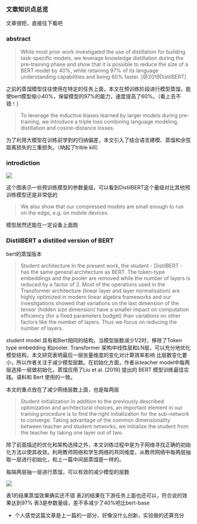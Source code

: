 
### 文章知识点总览

文章很短，直接往下看吧


### abstract

>
While most prior work investigated the use of distillation for building task-specific models, we leverage knowledge distillation during the pre-training phase and show that it is possible to reduce the size of a BERT model by $40 \%,$ while retaining $97 \%$ of its language understanding capabilities and being $60 \%$ faster. [@2019DistilBERT]

之前的蒸馏模型往往使用在特定的任务上面，本文在预训练阶段进行模型蒸馏，能使bert模型缩小40%，保留模型的97%的能力，速度提高了60%。（看上去不错！）

>To leverage the inductive biases learned by larger models during pre-training, we introduce a triple loss combining language modeling, distillation and cosine-distance losses. 

为了利用大模型在训练前学到的归纳偏差，本文引入了结合语言建模、蒸馏和余弦距离损失的三重损失。（响起了trible kill）

### introdiction

![](figs/DistilBERT_victor_1.png)

这个图表示一些预训练模型的参数量级，可以看到DistilBERT这个量级对比其他预训练模型还是非常低的

> We also show that our compressed models are small enough to run on the edge, e.g. on mobile devices.

模型居然还能在一定设备上面跑


### DistilBERT a distilled version of BERT

bert的蒸馏版本

>Student architecture In the present work, the student - DistilBERT - has the same general architecture as BERT. The token-type embeddings and the pooler are removed while the number of layers is reduced by a factor of $2 .$ Most of the operations used in the Transformer architecture (linear layer and layer normalisation) are highly optimized in modern linear algebra frameworks and our investigations showed that variations on the last dimension of the tensor (hidden size dimension) have a smaller impact on computation efficiency (for a fixed parameters budget) than variations on other factors like the number of layers. Thus we focus on reducing the number of layers.

student model 具有和Bert相同的结构，当模型层数减少1/2时，移除了Token type embedding 和pooler. Transformer 架构中线性层和LN层，可以充分地优化模型结构，本文研究表明最后一层张量维度的变化对计算效率影响 比层数变化要小，所以作者关注于减少模型层数。在初始化方面，作者从teacher model中每两层选择一层做初始化，蒸馏应用了Liu et al. [2019] 提出的 BERT 模型训练最佳实践。语料和 Bert 使用的一致。

本文的重点放在了减少网络层数上面，也是每两层

>
Student initialization In addition to the previously described optimization and architectural choices, an important element in our training procedure is to find the right initialization for the sub-network to converge. Taking advantage of the common dimensionality between teacher and student networks, we initialize the student from the teacher by taking one layer out of two.

除了前面描述的优化和架构选择之外，本文训练过程中是为子网络寻找正确的初始化方法以使其收敛。利用教师网络和学生网络的共同维度，从教师网络中每两层抽取一层进行初始化，和上一篇中间层蒸馏是一样的。

每隔两层抽一层进行蒸馏，可以有效的减少模型的层数

![](figs/DistilBERT_victor_2.png)

表1的结果蒸馏效果确实还不错
表2的结果在下游任务上面也还可以，符合说的效果达到97%
表3是参数量级，差不多减少了40%吧比bert-base

- 个人感觉这篇文章是上一篇的一部分，好像没什么创新，实验做的还算充分

